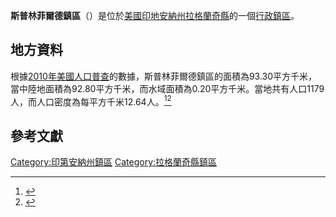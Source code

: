 {{noteTA
|G1=USState
|G2=地名
|G3=Unit
}}
{{Infobox settlement
|official_name            = 斯普林菲爾德鎮區
|native_name = Springfield Township
|settlement_type          = [[行政鎮區|行政鎮區]]
|image_skyline            = 
|imagesize                = 
|image_map                = Map highlighting Springfield Township, LaGrange County, Indiana.svg
|mapsize                  = 250px
|pushpin_map  =USA Indiana
|pushpin_label = 斯普林菲爾德鎮區
|pushpin_label_position   = top
|pushpin_map_caption      = 斯普林菲爾德鎮區在印地安納州的位置
|subdivision_type         = [[世界政區索引|國家]]
|subdivision_type1        = [[美国州份|州份]]
|subdivision_type2        = [[印地安納州行政区划|縣]]
|subdivision_name         = [[美国|美国]]
|subdivision_name1        = [[印地安納州|印地安納州]]
|subdivision_name2        = [[拉格蘭奇縣_(印地安納州)|拉格蘭奇縣]]
|elevation_ft             = 919
|elevation_m              = 280
|timezone                 = [[北美东部時區|北美东部時區]]
|area_total_km2           = 93.30
|area_land_km2            = 92.80
|area_water_km2           = 0.20
|area_total_sq_mi         = 
|area_land_sq_mi          = 
|area_water_sq_mi         = 
|population_as_of         = [[2010年美國人口普查|2010]]
|population_footnotes     = 
|population_total         = 1179
|population_density_km2   = auto
|population_density_sq_mi = auto
|utc_offset               = -5
|coordinates              = {{coord|41|39|36|N|85|15|34|W|type:city_region:US-AL_source:GNS-enwiki|display=inline,title}}
| coor_pinpoint           = 
| coordinates_footnotes   = 
|timezone_DST             = EDT
|utc_offset_DST           = -4
|postal_code_type         = [[美國郵區編號|郵區編號]]
|postal_code              = 
|area_code                = {{link-en|电话区号260|Area code 260|260}}
|blank_name = [[地名信息系统|GNIS ID]]
|blank_info = 453866
}}
'''斯普林菲爾德鎮區'''（{{lang-en|Springfield Township}}）是位於[[美國|美國]][[印地安納州|印地安納州]][[拉格蘭奇縣_(印地安納州)|拉格蘭奇縣]]的一個[[行政鎮區|行政鎮區]]。

== 地方資料 ==
根據[[2010年美國人口普查|2010年美國人口普查]]的數據，斯普林菲爾德鎮區的面積為93.30平方千米，當中陸地面積為92.80平方千米，而水域面積為0.20平方千米。當地共有人口1179人，而人口密度為每平方千米12.64人。<ref name="GR8">{{cite web|url=http://factfinder2.census.gov|publisher=[[美国人口调查局|美国人口调查局]]|accessdate=2011-05-14|title=American FactFinder|archive-date=2013-09-11|archive-url=https://web.archive.org/web/20130911234518/http://factfinder2.census.gov/|dead-url=no}}</ref><ref>{{cite web|url=https://www.citypopulation.de/en/usa/illinois/admin/|title=USA: Illinois (Counties and Townships) - City Population|access-date=2020-07-31|archive-date=2020-04-22|archive-url=https://web.archive.org/web/20200422090607/https://www.citypopulation.de/en/usa/illinois/admin/|dead-url=no}}</ref>

== 參考文獻 ==
{{reflist}}

{{拉格蘭奇縣 (印地安納州)}}

{{DEFAULTSORT:Springfield Township}}
[[Category:印第安納州鎮區|Category:印第安納州鎮區]]
[[Category:拉格蘭奇縣鎮區|Category:拉格蘭奇縣鎮區]]
{{Indiana-geo-stub}}